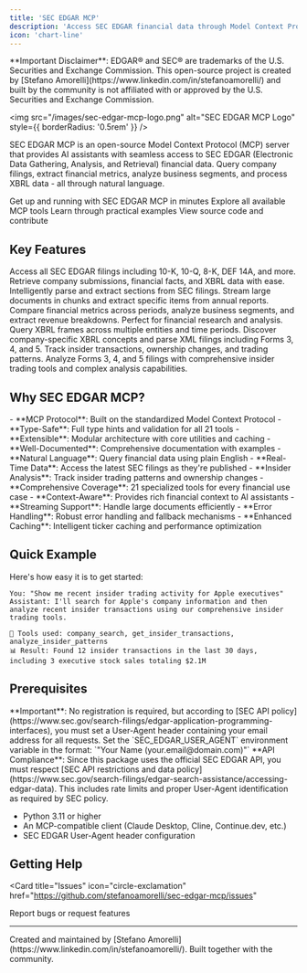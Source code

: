 ```yaml
---
title: 'SEC EDGAR MCP'
description: 'Access SEC EDGAR financial data through Model Context Protocol'
icon: 'chart-line'
---
```


<Warning>
**Important Disclaimer**: EDGAR® and SEC® are trademarks of the U.S. Securities and Exchange Commission. This open-source project is created by [Stefano Amorelli](https://www.linkedin.com/in/stefanoamorelli/) and built by the community is not affiliated with or approved by the U.S. Securities and Exchange Commission.
</Warning>

<img
  src="/images/sec-edgar-mcp-logo.png"
  alt="SEC EDGAR MCP Logo"
  style={{ borderRadius: '0.5rem' }}
/>

SEC EDGAR MCP is an open-source Model Context Protocol (MCP) server that provides AI assistants with seamless access to SEC EDGAR (Electronic Data Gathering, Analysis, and Retrieval) financial data. Query company filings, extract financial metrics, analyze business segments, and process XBRL data - all through natural language.

<CardGroup cols={2}>
  <Card
    title="Quick Start"
    icon="rocket"
    href="/setup/quickstart"
  >
    Get up and running with SEC EDGAR MCP in minutes
  </Card>
  <Card
    title="MCP Tools Reference"
    icon="wrench"
    href="/tools/overview"
  >
    Explore all available MCP tools
  </Card>
  <Card
    title="Usage Examples"
    icon="code"
    href="/usage/examples"
  >
    Learn through practical examples
  </Card>
  <Card
    title="GitHub Repository"
    icon="github"
    href="https://github.com/stefanoamorelli/sec-edgar-mcp"
  >
    View source code and contribute
  </Card>
</CardGroup>

## Key Features

<AccordionGroup>
  <Accordion title="Comprehensive SEC Data Access" icon="database">
    Access all SEC EDGAR filings including 10-K, 10-Q, 8-K, DEF 14A, and more. Retrieve company submissions, financial facts, and XBRL data with ease.
  </Accordion>
  
  <Accordion title="Smart Document Processing" icon="file-lines">
    Intelligently parse and extract sections from SEC filings. Stream large documents in chunks and extract specific items from annual reports.
  </Accordion>
  
  <Accordion title="Financial Analysis Tools" icon="chart-mixed">
    Compare financial metrics across periods, analyze business segments, and extract revenue breakdowns. Perfect for financial research and analysis.
  </Accordion>
  
  <Accordion title="XBRL Data Support" icon="code">
    Query XBRL frames across multiple entities and time periods. Discover company-specific XBRL concepts and parse XML filings including Forms 3, 4, and 5.
  </Accordion>
  
  <Accordion title="Insider Trading Analysis" icon="users">
    Track insider transactions, ownership changes, and trading patterns. Analyze Forms 3, 4, and 5 filings with comprehensive insider trading tools and complex analysis capabilities.
  </Accordion>
</AccordionGroup>

## Why SEC EDGAR MCP?

<Tabs>
  <Tab title="For Developers">
    - **MCP Protocol**: Built on the standardized Model Context Protocol
    - **Type-Safe**: Full type hints and validation for all 21 tools
    - **Extensible**: Modular architecture with core utilities and caching
    - **Well-Documented**: Comprehensive documentation with examples
  </Tab>
  
  <Tab title="For Financial Analysts">
    - **Natural Language**: Query financial data using plain English
    - **Real-Time Data**: Access the latest SEC filings as they're published
    - **Insider Analysis**: Track insider trading patterns and ownership changes
    - **Comprehensive Coverage**: 21 specialized tools for every financial use case
  </Tab>
  
  <Tab title="For AI Applications">
    - **Context-Aware**: Provides rich financial context to AI assistants
    - **Streaming Support**: Handle large documents efficiently
    - **Error Handling**: Robust error handling and fallback mechanisms
    - **Enhanced Caching**: Intelligent ticker caching and performance optimization
  </Tab>
</Tabs>

## Quick Example

Here's how easy it is to get started:

```text
You: "Show me recent insider trading activity for Apple executives"
Assistant: I'll search for Apple's company information and then analyze recent insider transactions using our comprehensive insider trading tools.

🔧 Tools used: company_search, get_insider_transactions, analyze_insider_patterns
📊 Result: Found 12 insider transactions in the last 30 days, including 3 executive stock sales totaling $2.1M
```

## Prerequisites

<Warning>
  **Important**: No registration is required, but according to [SEC API policy](https://www.sec.gov/search-filings/edgar-application-programming-interfaces), you must set a User-Agent header containing your email address for all requests. Set the `SEC_EDGAR_USER_AGENT` environment variable in the format: `"Your Name (your.email@domain.com)"`
</Warning>

<Note>
  **API Compliance**: Since this package uses the official SEC EDGAR API, you must respect [SEC API restrictions and data policy](https://www.sec.gov/search-filings/edgar-search-assistance/accessing-edgar-data). This includes rate limits and proper User-Agent identification as required by SEC policy.
</Note>

- Python 3.11 or higher
- An MCP-compatible client (Claude Desktop, Cline, Continue.dev, etc.)
- SEC EDGAR User-Agent header configuration

## Getting Help

<Card
  title="Issues"
  icon="circle-exclamation"
  href="https://github.com/stefanoamorelli/sec-edgar-mcp/issues"
>
  Report bugs or request features
</Card>

---

<Note>
Created and maintained by [Stefano Amorelli](https://www.linkedin.com/in/stefanoamorelli/). Built together with the community.
</Note>
